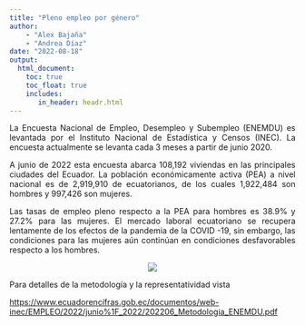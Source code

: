 ---
title: "Pleno empleo por género"
author: 
    - "Alex Bajaña"
    - "Andrea Díaz"
date: "2022-08-18"
output: 
  html_document:
    toc: true
    toc_float: true
    includes:
       in_header: headr.html
---

<style>
body {
text-align: justify}
</style>


<!-- ::: -->

<!-- ::: {} -->

<!-- ::: -->

<!-- ::: {} -->


La Encuesta Nacional de Empleo, Desempleo y Subempleo (ENEMDU) es levantada por el Instituto Nacional de Estadística y Censos (INEC). La encuesta actualmente se levanta cada 3 meses a partir de junio 2020.

<!-- ::: -->

<!-- ::: {} -->

A junio de 2022 esta encuesta abarca 108,192 viviendas en las principales ciudades del Ecuador. La población económicamente activa (PEA)  a nivel nacional es de 2,919,910 de ecuatorianos, de los cuales 1,922,484 son hombres y 997,426 son mujeres. 
<!-- ::: -->

<!-- ::: {} -->


Las tasas de empleo pleno respecto a la PEA para hombres es 38.9% y 27.2% para las mujeres. El mercado laboral ecuatoriano se recupera lentamente de los efectos de la pandemia de la COVID -19, sin embargo, las condiciones para las mujeres aún continúan en condiciones desfavorables respecto a los hombres.

<!-- ::: -->

<!-- ::: {} -->

<center>

![](empleo_adecuado_por_sexo.png)
</center>

<!-- ::: -->

<!-- ::: {} -->

Para detalles de la metodología y la representatividad vista
<!-- ::: -->

<!-- ::: {} -->

<https://www.ecuadorencifras.gob.ec/documentos/web-inec/EMPLEO/2022/junio%1F_2022/202206_Metodologia_ENEMDU.pdf>
